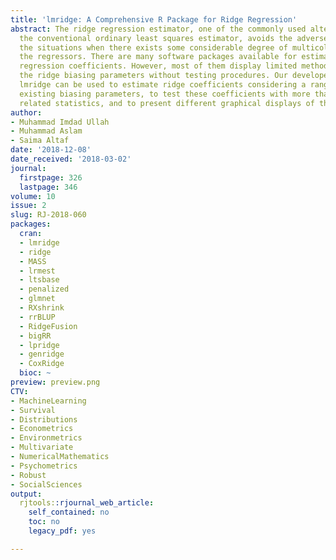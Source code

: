 ```yaml
---
title: 'lmridge: A Comprehensive R Package for Ridge Regression'
abstract: The ridge regression estimator, one of the commonly used alternatives to
  the conventional ordinary least squares estimator, avoids the adverse effects in
  the situations when there exists some considerable degree of multicollinearity among
  the regressors. There are many software packages available for estimation of ridge
  regression coefficients. However, most of them display limited methods to estimate
  the ridge biasing parameters without testing procedures. Our developed package,
  lmridge can be used to estimate ridge coefficients considering a range of different
  existing biasing parameters, to test these coefficients with more than 25 ridge
  related statistics, and to present different graphical displays of these statistics.
author:
- Muhammad Imdad Ullah
- Muhammad Aslam
- Saima Altaf
date: '2018-12-08'
date_received: '2018-03-02'
journal:
  firstpage: 326
  lastpage: 346
volume: 10
issue: 2
slug: RJ-2018-060
packages:
  cran:
  - lmridge
  - ridge
  - MASS
  - lrmest
  - ltsbase
  - penalized
  - glmnet
  - RXshrink
  - rrBLUP
  - RidgeFusion
  - bigRR
  - lpridge
  - genridge
  - CoxRidge
  bioc: ~
preview: preview.png
CTV:
- MachineLearning
- Survival
- Distributions
- Econometrics
- Environmetrics
- Multivariate
- NumericalMathematics
- Psychometrics
- Robust
- SocialSciences
output:
  rjtools::rjournal_web_article:
    self_contained: no
    toc: no
    legacy_pdf: yes

---
```

